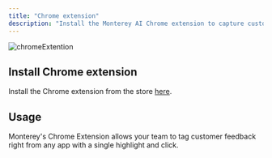 ```yaml
---
title: "Chrome extension"
description: "Install the Monterey AI Chrome extension to capture customer feedback from any web app or web page"
---
```

![chromeExtention](https://github.com/monterey-ai/docs/blob/main/images/extention.gif)

## Install Chrome extension

Install the Chrome extension from the store [here](../https://chrome.google.com/webstore/detail/monterey-ai/faoofmdmlogpijhcobkhilajiphlbnpl).


## Usage

Monterey's Chrome Extension allows your team to tag customer feedback right from any app with a single highlight and click.
